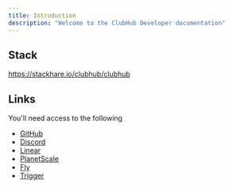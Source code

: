 ```yaml
---
title: Introduction
description: "Welcome to the ClubHub Developer documentation"
---
```


## Stack
https://stackhare.io/clubhub/clubhub

## Links
You'll need access to the following
- [GitHub](https://github.com/clubhub-space)
- [Discord](https://discord.gg/yt43ejhf)
- [Linear](https://linear.app/clubhub)
- [PlanetScale](https://app.planetscale.com/clubhub/space)
- [Fly](https://fly.io/dashboard/clubhub)
- [Trigger](https://app.trigger.dev/orgs/clubhub-c752)
